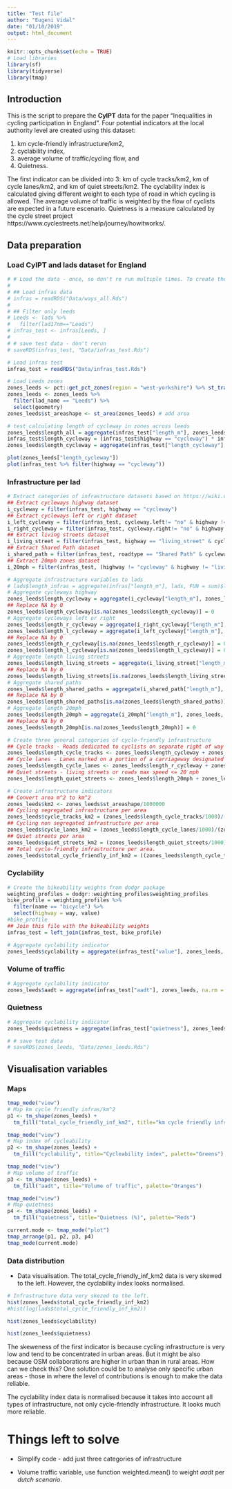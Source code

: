 ```yaml
---
title: "Test file"
author: "Eugeni Vidal"
date: "01/10/2019"
output: html_document
---
```


```r
knitr::opts_chunk$set(echo = TRUE)
# Load libraries
library(sf)
library(tidyverse)
library(tmap)
```

## Introduction
  
This is the script to prepare the **CyIPT** data for the paper "Inequalities in cycling participation in England". Four potential indicators at the local authority level are created using this dataset: 

(1) km cycle-friendly infrastructure/km2, 
(2) cyclability index, 
(3) average volume of traffic/cycling flow, and 
(4) Quietness.

The first indicator can be divided into 3: km of cycle tracks/km2, km of cycle lanes/km2, and km of quiet streets/km2. The cyclability index is calculated giving different weight to each type of road in which cycling is allowed. The average volume of traffic is weighted by the flow of cyclists are expected in a future escenario. Quietness is a measure calculated by the cycle street project https://www.cyclestreets.net/help/journey/howitworks/.

## Data preparation

### Load CyIPT and lads dataset for England

```r
# # Load the data - once, so don't re run multiple times. To create the original file replace infras_test and zones_leeds by infras and lads repsectively.
#
# ## Load infras data
# infras = readRDS("Data/ways_all.Rds")
# 
# ## Filter only leeds
# Leeds <- lads %>%
#   filter(lad17nm=="Leeds")
# infras_test <- infras[Leeds, ]
# 
# # save test data - don't rerun
# saveRDS(infras_test, "Data/infras_test.Rds")
```

```r
# Load infras test
infras_test = readRDS("Data/infras_test.Rds")

# Load Leeds zones
zones_leeds <- pct::get_pct_zones(region = "west-yorkshire") %>% st_transform(27700)
zones_leeds <- zones_leeds %>% 
  filter(lad_name == "Leeds") %>% 
  select(geometry)
zones_leeds$st_areashape <- st_area(zones_leeds) # add area

# test calculating length of cycleway in zones across leeds
zones_leeds$length_all = aggregate(infras_test["length_m"], zones_leeds, FUN = sum)$length_m
infras_test$length_cycleway = (infras_test$highway == "cycleway") * infras_test$length_m
zones_leeds$length_cycleway = aggregate(infras_test["length_cycleway"], zones_leeds, FUN = sum)$length_cycleway

plot(zones_leeds["length_cycleway"])
plot(infras_test %>% filter(highway == "cycleway"))
```

### Infrastructure per lad

```r
# Extract categories of infrastructure datasets based on https://wiki.openstreetmap.org/wiki/Bicycle#cite_note-anyroad-1. 
## Extract cycleways highway dataset
i_cycleway = filter(infras_test, highway == "cycleway")
## Extract cycleways left or right dataset
i_left_cycleway = filter(infras_test, cycleway.left!= "no" & highway !="cycleway")
i_right_cycleway = filter(infras_test, cycleway.right!= "no" & highway !="cycleway") 
## Extract living streets dataset
i_living_street = filter(infras_test, highway == "living_street" & cycleway.right == "no" & cycleway.left == "no")
## Extract Shared Path dataset
i_shared_path = filter(infras_test, roadtype == "Shared Path" & cycleway.right == "no" & cycleway.left == "no")
## Extract 20mph zones dataset
i_20mph = filter(infras_test, (highway != "cycleway" & highway != "living_street" & roadtype != "Shared Path" & cycleway.left == "no" & cycleway.right == "no") &  maxspeed <= "20")
```

```r
# Aggregate infrastructure variables to lads
# lads$length_infras = aggregate(infras["length_m"], lads, FUN = sum)$length_m
# Aggregate cycleways highway
zones_leeds$length_cycleway = aggregate(i_cycleway["length_m"], zones_leeds, FUN = sum)$length_m
## Replace NA by 0
zones_leeds$length_cycleway[is.na(zones_leeds$length_cycleway)] = 0
# Aggregate cycleways left or right
zones_leeds$length_r_cycleway = aggregate(i_right_cycleway["length_m"], zones_leeds, FUN = sum)$length_m
zones_leeds$length_l_cycleway = aggregate(i_left_cycleway["length_m"], zones_leeds, FUN = sum)$length_m
## Replace NA by 0
zones_leeds$length_r_cycleway[is.na(zones_leeds$length_r_cycleway)] = 0
zones_leeds$length_l_cycleway[is.na(zones_leeds$length_l_cycleway)] = 0
# Aggregate length living streets
zones_leeds$length_living_streets = aggregate(i_living_street["length_m"], zones_leeds, FUN = sum)$length_m
## Replace NA by 0
zones_leeds$length_living_streets[is.na(zones_leeds$length_living_streets)] = 0
# Aggregate shared paths
zones_leeds$length_shared_paths = aggregate(i_shared_path["length_m"], zones_leeds, FUN = sum)$length_m
## Replace NA by 0
zones_leeds$length_shared_paths[is.na(zones_leeds$length_shared_paths)] = 0
# Aggregate length 20mph
zones_leeds$length_20mph = aggregate(i_20mph["length_m"], zones_leeds, FUN = sum)$length_m
## Replace NA by 0
zones_leeds$length_20mph[is.na(zones_leeds$length_20mph)] = 0
```

```r
# Create three general categories of cycle-friendly infrastructure
## Cycle tracks - Roads dedicated to cyclists on separate right of way
zones_leeds$length_cycle_tracks <- zones_leeds$length_cycleway + zones_leeds$length_shared_paths
## Cycle lanes - Lanes marked on a portion of a carriageway designated for cyclist use
zones_leeds$length_cycle_lanes <- zones_leeds$length_r_cycleway + zones_leeds$length_l_cycleway
## Quiet streets - living streets or roads max speed <= 20 mph
zones_leeds$length_quiet_streets <- zones_leeds$length_20mph + zones_leeds$length_living_streets
```

```r
# Create infrastructure indicators
## Convert area m^2 to km^2
zones_leeds$km2 <- zones_leeds$st_areashape/1000000
## Cycling segregated infrastructure per area
zones_leeds$cycle_tracks_km2 = (zones_leeds$length_cycle_tracks/1000)/(zones_leeds$km2)
## Cycling non segregated infrastructure per area
zones_leeds$cycle_lanes_km2 = (zones_leeds$length_cycle_lanes/1000)/(zones_leeds$km2)
## Quiet streets per area
zones_leeds$quiet_streets_km2 = (zones_leeds$length_quiet_streets/1000)/(zones_leeds$km2)
## Total cycle-friendly infrastructure per area.
zones_leeds$total_cycle_friendly_inf_km2 = ((zones_leeds$length_cycle_tracks + zones_leeds$length_cycle_lanes + zones_leeds$length_quiet_streets)/1000)/(zones_leeds$km2)
```

### Cyclability

```r
# Create the bikeability weights from dodgr package
weighting_profiles = dodgr::weighting_profiles$weighting_profiles
bike_profile = weighting_profiles %>%
  filter(name == "bicycle") %>%
  select(highway = way, value)
#bike_profile
## Join this file with the bikeability weights
infras_test = left_join(infras_test, bike_profile)
```

```r
# Aggregate cyclability indicator
zones_leeds$cyclability = aggregate(infras_test["value"], zones_leeds, na.rm = TRUE, FUN = mean)$value
```

### Volume of traffic

```r
# Aggregate cyclability indicator
zones_leeds$aadt = aggregate(infras_test["aadt"], zones_leeds, na.rm = TRUE, FUN = mean)$aadt
```

### Quietness

```r
# Aggregate cyclability indicator
zones_leeds$quietness = aggregate(infras_test["quietness"], zones_leeds, na.rm = TRUE, FUN = mean)$quietness
```

```r
# # save test data
# saveRDS(zones_leeds, "Data/zones_leeds.Rds")
```

## Visualisation variables

### Maps

```r
tmap_mode("view")
# Map km cycle friendly infras/km^2
p1 <- tm_shape(zones_leeds) +
  tm_fill("total_cycle_friendly_inf_km2", title="km cycle friendly infras/km2", breaks=c(seq(0, 10, by=2.5), Inf), palette="Blues")
```

```r
tmap_mode("view")
# Map index of cycleability
p2 <- tm_shape(zones_leeds) +
  tm_fill("cyclability", title="Cycleability index", palette="Greens")
```

```r
tmap_mode("view")
# Map volume of traffic
p3 <- tm_shape(zones_leeds) +
  tm_fill("aadt", title="Volume of traffic", palette="Oranges")
```

```r
tmap_mode("view")
# Map quietness
p4 <- tm_shape(zones_leeds) +
  tm_fill("quietness", title="Quietness (%)", palette="Reds")
```

```r
current.mode <- tmap_mode("plot")
tmap_arrange(p1, p2, p3, p4)
tmap_mode(current.mode) 
```


### Data distribution

- Data visualisation. The total_cycle_friendly_inf_km2 data is very skewed to the left. However, the cyclability index looks normalised. 

```r
# Infrastructure data very skezed to the left. 
hist(zones_leeds$total_cycle_friendly_inf_km2)
#hist(log(lads$total_cycle_friendly_inf_km2))
```

```r
hist(zones_leeds$cyclability)
```

```r
hist(zones_leeds$quietness)
```

The skeweness of the first indicator is because cycling infrastructure is very low and tend to be concentrated in urban areas. But it might be also because OSM collaborations are higher in urban than in rural areas. How can we check this? One solution could be to analyse only specific urban areas - those in where the level of contributions is enough to make the data reliable.

The cyclability index data is normalised because it takes into account all types of infrastructure, not only cycle-friendly infrastructure. It looks much more reliable.

# Things left to solve

- Simplify code - add just three categories of infrastructure

- Volume traffic variable, use function weighted.mean() to weight *aadt* per *dutch scenario*.